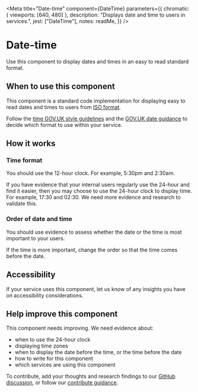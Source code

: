 
<Meta
	title="Date-time"
	component={DateTime}
	parameters={{
		chromatic: { viewports: [640, 480] },
		description: "Displays date and time to users in services.",
		jest: ["DateTime"],
		notes: readMe,
	}}
/>

# Date-time

Use this component to display dates and times in an easy to read standard format.

<Preview withToolbar>
	<Story name="DateTime">
		<DateTime
			dateTime="2022-07-21T22:37:34.570Z"
		/>
	</Story>
</Preview>

<Props of={DateTime} />

## When to use this component

This component is a standard code implementation for displaying easy to read dates and times to users from [ISO format](https://en.wikipedia.org/wiki/ISO_8601).

Follow the [time GOV.UK style guidelines](https://www.gov.uk/guidance/style-guide/a-to-z-of-gov-uk-style#times) and the [GOV.UK date guidance](https://www.gov.uk/guidance/style-guide/a-to-z-of-gov-uk-style#dates) to decide which format to use within your service.

## How it works
### Time format

You should use the 12-hour clock. For example, 5:30pm and 2:30am.

If you have evidence that your internal users regularly use the 24-hour and find it easier, then you may choose to use the 24-hour clock to display time. For example, 17:30 and 02:30. We need more evidence and research to validate this.

<Preview>
	<Story name="24-hour">
		<DateTime
			dateTime="2022-07-21T22:37:34.570Z"
			clockType={24}
		/>
	</Story>
</Preview>

### Order of date and time

You should use evidence to assess whether the date or the time is most important to your users.

If the time is more important, change the order so that the time comes before the date.

<Preview>
	<Story name="Time first">
		<DateTime
			dateTime="2022-07-21T22:37:34.570Z"
			precedence="time"
		/>
	</Story>
</Preview>

## Accessibility
If your service uses this component, let us know of any insights you have on accessibility considerations.

## Help improve this component

This component needs improving. We need evidence about:

- when to use the 24-hour clock
- displaying time zones
- when to display the date before the time, or the time before the date
- how to write for this component
- which services are using this component

To contribute, add your thoughts and research findings to our [GitHub discussion](https://github.com/UKHomeOffice/design-system/discussions/386), or follow our [contribute guidance](/contribute).
